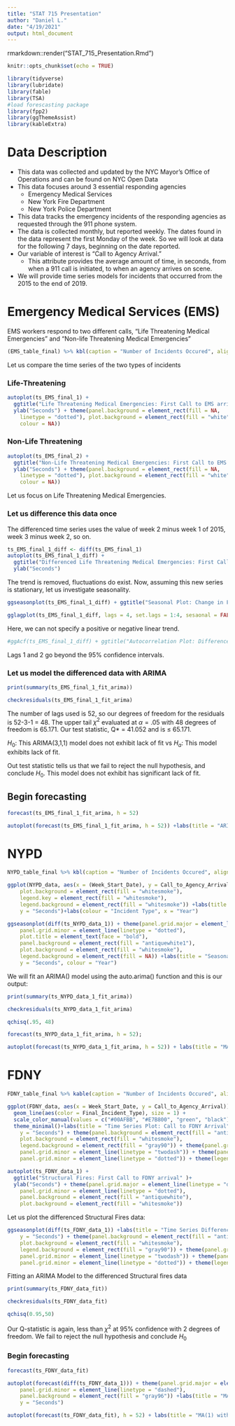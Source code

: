 ```yaml
---
title: "STAT 715 Presentation"
author: "Daniel L."
date: "4/19/2021"
output: html_document
---
```


rmarkdown::render("STAT_715_Presentation.Rmd")

```r
knitr::opts_chunk$set(echo = TRUE)
```

```r
library(tidyverse)
library(lubridate)
library(fable)
library(TSA)
#load forescasting package
library(fpp2)
library(ggThemeAssist)
library(kableExtra)
```

# Data Description

* This data was collected and updated by the NYC Mayor's Office of Operations and can be found on NYC Open Data
* This data focuses around 3 essential responding agencies
  + Emergency Medical Services
  + New York Fire Department
  + New York Police Department
* This data tracks the emergency incidents of the responding agencies as requested through the 911 phone system.
* The data is collected monthly, but reported weekly. The dates found in the data represent the first Monday of the week. So we will look at data for the following 7 days, beginning on the date reported.
* Our variable of interest is "Call to Agency Arrival." 
  + This attribute provides the average amount of time, in seconds, from when a 911 call is initiated, to when an agency arrives on scene.
* We will provide time series models for incidents that occurred from the 2015 to the end of 2019.



# Emergency Medical Services (EMS)

EMS workers respond to two different calls, "Life Threatening Medical Emergencies" and "Non-life Threatening Medical Emergencies"

```r
(EMS_table_final) %>% kbl(caption = "Number of Incidents Occured", align = 'c') %>% kable_classic(full_width = F) %>% kable_styling(bootstrap_options = "striped",full_width = FALSE, position = "center")
```

Let us compare the time series of the two types of incidents

### Life-Threatening

```r
autoplot(ts_EMS_final_1) +
  ggtitle("Life Threatening Medical Emergencies: First Call to EMS arrival") +
  ylab("Seconds") + theme(panel.background = element_rect(fill = NA, 
    linetype = "dotted"), plot.background = element_rect(fill = "white", 
    colour = NA))
```

### Non-Life Threatening

```r
autoplot(ts_EMS_final_2) +
  ggtitle("Non-Life Threatening Medical Emergencies: First Call to EMS arrival") +
  ylab("Seconds") + theme(panel.background = element_rect(fill = NA, 
    linetype = "dotted"), plot.background = element_rect(fill = "white", 
    colour = NA))
```

Let us focus on Life Threatening Medical Emergencies.

### Let us difference this data once

The differenced time series uses the value of week 2 minus week 1 of 2015, week 3 minus week 2, so on. 

```r
ts_EMS_final_1_diff <- diff(ts_EMS_final_1)
autoplot(ts_EMS_final_1_diff) +
  ggtitle("Differenced Life Threatening Medical Emergencies: First Call to EMS arrival" )+
  ylab("Seconds")
```

The trend is removed, fluctuations do exist. Now, assuming this new series is stationary, let us investigate seasonality.

```r
ggseasonplot(ts_EMS_final_1_diff) + ggtitle("Seasonal Plot: Change in First Call to EMS arrival") + ylab("Seconds")+ theme_minimal()
```


```r
gglagplot(ts_EMS_final_1_diff, lags = 4, set.lags = 1:4, sesaonal = FALSE, do.lines = FALSE) + ggtitle("Lag Plot") + theme(legend.title = element_blank())
```

Here, we can not specify a positive or negative linear trend. 

```r
#ggAcf(ts_EMS_final_1_diff) + ggtitle("Autocorrelation Plot: Differenced Life Threatening Emergencies Time Series")
```

Lags 1 and 2 go beyond the 95% confidence intervals.

### Let us model the differenced data with ARIMA

```r
print(summary(ts_EMS_final_1_fit_arima))
```

```r
checkresiduals(ts_EMS_final_1_fit_arima)
```

The number of lags used is 52, so our degrees of freedom for the residuals is 52-3-1 = 48. The upper tail $\chi^2$ evaluated at $\alpha = .05$ with 48 degrees of freedom is 65.171. Our test statistic, Q* = 41.052 and is $\leq$ 65.171. 

$H_0$: This ARIMA(3,1,1) model does not exhibit lack of fit vs $H_a$: This model exhibits lack of fit.

Out test statistic tells us that we fail to reject the null hypothesis, and conclude $H_0$. This model does not exhibit has significant lack of fit.

## Begin forecasting

```r
forecast(ts_EMS_final_1_fit_arima, h = 52)
```

```r
autoplot(forecast(ts_EMS_final_1_fit_arima, h = 52)) +labs(title = "ARIMA(3,1,1) Forecast of Life Threatening Emergencies Data", y = "Seconds")
```

# NYPD

```r
NYPD_table_final %>% kbl(caption = "Number of Incidents Occured", align = 'c') %>% kable_classic(full_width = F) %>% kable_styling(bootstrap_options = "striped")
```

```r
ggplot(NYPD_data, aes(x = (Week_Start_Date), y = Call_to_Agency_Arrival)) + geom_line(aes(color = Final_Incident_Type), size = 1) + theme(panel.background = element_rect(fill = "antiquewhite1"), 
    plot.background = element_rect(fill = "whitesmoke"), 
    legend.key = element_rect(fill = "whitesmoke"), 
    legend.background = element_rect(fill = "whitesmoke")) +labs(title = "Time Series Plot:  Call to NYPD Arrival", 
    y = "Seconds")+labs(colour = "Incident Type", x = "Year") 
```


```r
ggseasonplot(diff(ts_NYPD_data_1)) + theme(panel.grid.major = element_line(linetype = "dotted"), 
    panel.grid.minor = element_line(linetype = "dotted"), 
    plot.title = element_text(face = "bold"), 
    panel.background = element_rect(fill = "antiquewhite1"), 
    plot.background = element_rect(fill = "whitesmoke"), 
    legend.background = element_rect(fill = NA)) +labs(title = "Seasonal Plot of the Differenced NYPD Critical Incidents Data", 
    y = "Seconds", colour = "Year") 
```

We will fit an ARIMA() model using the auto.arima() function and this is our output:

```r
print(summary(ts_NYPD_data_1_fit_arima))
```

```r
checkresiduals(ts_NYPD_data_1_fit_arima)
```

```r
qchisq(.95, 48)
```

```r
forecast(ts_NYPD_data_1_fit_arima, h = 52);
```
```r
autoplot(forecast(ts_NYPD_data_1_fit_arima, h = 52)) + labs(title = "MA(3) with Drift Forecast of Critical Inicidents Data",y = "Seconds")
```

# FDNY

```r
FDNY_table_final %>% kable(caption = "Number of Incidents Occured", align = 'c') %>% kable_classic(full_width = F) %>% kable_styling(bootstrap_options = "striped")
```

```r
ggplot(FDNY_data, aes(x = Week_Start_Date, y = Call_to_Agency_Arrival)) + 
  geom_line(aes(color = Final_Incident_Type), size = 1) +
  scale_color_manual(values = c("#00AFBB", "#E7B800", "green", "black")) +
  theme_minimal()+labs(title = "Time Series Plot: Call to FDNY Arrival", 
    y = "Seconds") + theme(panel.background = element_rect(fill = "antiquewhite1"), 
    plot.background = element_rect(fill = "whitesmoke"), 
    legend.background = element_rect(fill = "gray90")) + theme(panel.grid.major = element_line(linetype = "twodash"), 
    panel.grid.minor = element_line(linetype = "twodash")) + theme(panel.grid.major = element_line(linetype = "dotted"), 
    panel.grid.minor = element_line(linetype = "dotted")) + theme(legend.background = element_rect(fill = "whitesmoke")) + labs(x = "Year", colour = "Incident Type")
```

```r
autoplot(ts_FDNY_data_1) +
  ggtitle("Structural Fires: First Call to FDNY arrival" )+
  ylab("Seconds") + theme(panel.grid.major = element_line(linetype = "dotted"), 
    panel.grid.minor = element_line(linetype = "dotted"), 
    panel.background = element_rect(fill = "antiquewhite"), 
    plot.background = element_rect(fill = "whitesmoke"))

```

Let us plot the differenced Structural Fires data:

```r
ggseasonplot(diff(ts_FDNY_data_1)) +labs(title = "Time Series Difference Plot: First Call to FDNY Arrival of Structural Fires", 
    y = "Seconds") + theme(panel.background = element_rect(fill = "antiquewhite1"), 
    plot.background = element_rect(fill = "whitesmoke"), 
    legend.background = element_rect(fill = "gray90")) + theme(panel.grid.major = element_line(linetype = "twodash"), 
    panel.grid.minor = element_line(linetype = "twodash")) + theme(panel.grid.major = element_line(linetype = "dotted"), 
    panel.grid.minor = element_line(linetype = "dotted")) + theme(legend.background = element_rect(fill = "whitesmoke")) + labs(colour = "Year")
```

Fitting an ARIMA Model to the differenced Structural fires data


```r
print(summary(ts_FDNY_data_fit))
```
```r
checkresiduals(ts_FDNY_data_fit)
```

```r
qchisq(0.95,50)
```

Our Q-statistic is again, less than $\chi^2$ at 95% confidence with 2 degrees of freedom. We fail to reject the null hypothesis and conclude $H_0$

### Begin forecasting

```r
forecast(ts_FDNY_data_fit)
```

```r
autoplot(forecast(diff(ts_FDNY_data_1))) + theme(panel.grid.major = element_line(linetype = "dashed"), 
    panel.grid.minor = element_line(linetype = "dashed"), 
    panel.background = element_rect(fill = "gray96")) +labs(title = "MA(1) with Drift Forecast of Differenced Structural Fires Data", 
    y = "Seconds")
```

```r
autoplot(forecast(ts_FDNY_data_fit), h = 52) + labs(title = "MA(1) with Drift Forecast of Structural Fires Data", y = "Seconds")
```

